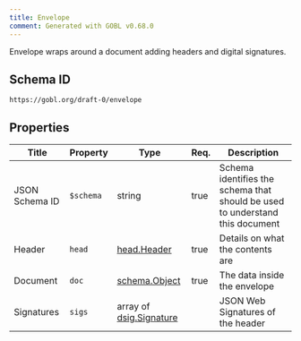 ```yaml
---
title: Envelope
comment: Generated with GOBL v0.68.0
---
```


Envelope wraps around a document adding headers and digital signatures.

## Schema ID

`https://gobl.org/draft-0/envelope`

## Properties

| Title          | Property  | Type                                               | Req. | Description                                                                  |
|----------------|-----------|----------------------------------------------------|------|------------------------------------------------------------------------------|
| JSON Schema ID | `$schema` | string                                             | true | Schema identifies the schema that should be used to understand this document |
| Header         | `head`    | [head.Header](/draft-0/head/header)                | true | Details on what the contents are                                             |
| Document       | `doc`     | [schema.Object](/draft-0/schema/object)            | true | The data inside the envelope                                                 |
| Signatures     | `sigs`    | array of [dsig.Signature](/draft-0/dsig/signature) |      | JSON Web Signatures of the header                                            |

